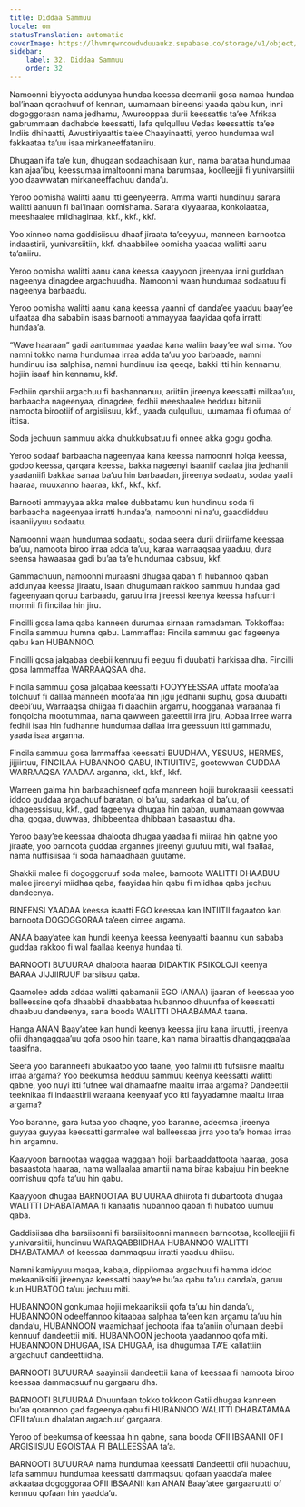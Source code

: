 ```yaml
---
title: Diddaa Sammuu
locale: om
statusTranslation: automatic
coverImage: https://lhvmrqwrcowdvduuaukz.supabase.co/storage/v1/object/public/strapi-uploads/small_cover-educacion-fundamental.webp-2d51a7828a2b1309555be27f7e2a61a0.webp
sidebar:
    label: 32. Diddaa Sammuu
    order: 32
---
```

Namoonni biyyoota addunyaa hundaa keessa deemanii gosa namaa hundaa bal’inaan qorachuuf of kennan, uumamaan bineensi yaada qabu kun, inni dogoggoraan nama jedhamu, Awurooppaa durii keessattis ta’ee Afrikaa gabrummaan dadhabde keessatti, lafa qulqulluu Vedas keessattis ta’ee Indiis dhihaatti, Awustiriyaattis ta’ee Chaayinaatti, yeroo hundumaa wal fakkaataa ta’uu isaa mirkaneeffataniiru.

Dhugaan ifa ta’e kun, dhugaan sodaachisaan kun, nama barataa hundumaa kan ajaa’ibu, keessumaa imaltoonni mana barumsaa, koolleejjii fi yunivarsiitii yoo daawwatan mirkaneeffachuu danda’u.

Yeroo oomisha walitti aanu itti geenyeerra. Amma wanti hundinuu sarara walitti aanuun fi bal’inaan oomishama. Sarara xiyyaaraa, konkolaataa, meeshaalee miidhaginaa, kkf., kkf., kkf.

Yoo xinnoo nama gaddisiisuu dhaaf jiraata ta’eeyyuu, manneen barnootaa indaastirii, yunivarsiitiin, kkf. dhaabbilee oomisha yaadaa walitti aanu ta’aniiru.

Yeroo oomisha walitti aanu kana keessa kaayyoon jireenyaa inni guddaan nageenya dinagdee argachuudha. Namoonni waan hundumaa sodaatuu fi nageenya barbaadu.

Yeroo oomisha walitti aanu kana keessa yaanni of danda’ee yaaduu baay’ee ulfaataa dha sababiin isaas barnooti ammayyaa faayidaa qofa irratti hundaa’a.

“Wave haaraan” gadi aantummaa yaadaa kana waliin baay’ee wal sima. Yoo namni tokko nama hundumaa irraa adda ta’uu yoo barbaade, namni hundinuu isa salphisa, namni hundinuu isa qeeqa, bakki itti hin kennamu, hojiin isaaf hin kennamu, kkf.

Fedhiin qarshii argachuu fi bashannanuu, ariitiin jireenya keessatti milkaa’uu, barbaacha nageenyaa, dinagdee, fedhii meeshaalee hedduu bitanii namoota birootiif of argisiisuu, kkf., yaada qulqulluu, uumamaa fi ofumaa of ittisa.

Soda jechuun sammuu akka dhukkubsatuu fi onnee akka gogu godha.

Yeroo sodaaf barbaacha nageenyaa kana keessa namoonni holqa keessa, godoo keessa, qarqara keessa, bakka nageenyi isaaniif caalaa jira jedhanii yaadaniifi bakkaa sanaa ba’uu hin barbaadan, jireenya sodaatu, sodaa yaalii haaraa, muuxanno haaraa, kkf., kkf., kkf.

Barnooti ammayyaa akka malee dubbatamu kun hundinuu soda fi barbaacha nageenyaa irratti hundaa’a, namoonni ni na’u, gaaddidduu isaaniiyyuu sodaatu.

Namoonni waan hundumaa sodaatu, sodaa seera durii diriirfame keessaa ba’uu, namoota biroo irraa adda ta’uu, karaa warraaqsaa yaaduu, dura seensa hawaasaa gadi bu’aa ta’e hundumaa cabsuu, kkf.

Gammachuun, namoonni muraasni dhugaa qaban fi hubannoo qaban addunyaa keessa jiraatu, isaan dhugumaan rakkoo sammuu hundaa gad fageenyaan qoruu barbaadu, garuu irra jireessi keenya keessa hafuurri mormii fi fincilaa hin jiru.

Fincilli gosa lama qaba kanneen durumaa sirnaan ramadaman. Tokkoffaa: Fincila sammuu humna qabu. Lammaffaa: Fincila sammuu gad fageenya qabu kan HUBANNOO.

Fincilli gosa jalqabaa deebii kennuu fi eeguu fi duubatti harkisaa dha. Fincilli gosa lammaffaa WARRAAQSAA dha.

Fincila sammuu gosa jalqabaa keessatti FOOYYEESSAA uffata moofa’aa tolchuuf fi dallaa manneen moofa’aa hin jigu jedhanii suphu, gosa duubatti deebi’uu, Warraaqsa dhiigaa fi daadhiin argamu, hoogganaa waraanaa fi fonqolcha mootummaa, nama qawween gateettii irra jiru, Abbaa Irree warra fedhii isaa hin fudhanne hundumaa dallaa irra geessuun itti gammadu, yaada isaa arganna.

Fincila sammuu gosa lammaffaa keessatti BUUDHAA, YESUUS, HERMES, jijjiirtuu, FINCILAA HUBANNOO QABU, INTIUITIVE, gootowwan GUDDAA WARRAAQSA YAADAA arganna, kkf., kkf., kkf.

Warreen galma hin barbaachisneef qofa manneen hojii burokraasii keessatti iddoo guddaa argachuuf baratan, ol ba’uu, sadarkaa ol ba’uu, of dhageessisuu, kkf., gad fageenya dhugaa hin qaban, uumamaan gowwaa dha, gogaa, duwwaa, dhibbeentaa dhibbaan basaastuu dha.

Yeroo baay’ee keessaa dhaloota dhugaa yaadaa fi miiraa hin qabne yoo jiraate, yoo barnoota guddaa argannes jireenyi guutuu miti, wal faallaa, nama nuffisiisaa fi soda hamaadhaan guutame.

Shakkii malee fi dogoggoruuf soda malee, barnoota WALITTI DHAABUU malee jireenyi miidhaa qaba, faayidaa hin qabu fi miidhaa qaba jechuu dandeenya.

BINEENSI YAADAA keessa isaatti EGO keessaa kan INTIITII fagaatoo kan barnoota DOGOGGORAA ta’een cimee argama.

ANAA baay’atee kan hundi keenya keessa keenyaatti baannu kun sababa guddaa rakkoo fi wal faallaa keenya hundaa ti.

BARNOOTI BU’UURAA dhaloota haaraa DIDAKTIK PSIKOLOJI keenya BARAA JIJJIIRUUF barsiisuu qaba.

Qaamolee adda addaa walitti qabamanii EGO (ANAA) ijaaran of keessaa yoo balleessine qofa dhaabbii dhaabbataa hubannoo dhuunfaa of keessatti dhaabuu dandeenya, sana booda WALITTI DHAABAMAA taana.

Hanga ANAN Baay’atee kan hundi keenya keessa jiru kana jiruutti, jireenya ofii dhangaggaa’uu qofa osoo hin taane, kan nama biraattis dhangaggaa’aa taasifna.

Seera yoo baranneefi abukaatoo yoo taane, yoo falmii itti fufsiisne maaltu irraa argama? Yoo beekumsa hedduu sammuu keenya keessatti walitti qabne, yoo nuyi itti fufnee wal dhamaafne maaltu irraa argama? Dandeettii teeknikaa fi indaastirii waraana keenyaaf yoo itti fayyadamne maaltu irraa argama?

Yoo baranne, gara kutaa yoo dhaqne, yoo baranne, adeemsa jireenya guyyaa guyyaa keessatti garmalee wal balleessaa jirra yoo ta’e homaa irraa hin argamnu.

Kaayyoon barnootaa waggaa waggaan hojii barbaaddattoota haaraa, gosa basaastota haaraa, nama wallaalaa amantii nama biraa kabajuu hin beekne oomishuu qofa ta’uu hin qabu.

Kaayyoon dhugaa BARNOOTAA BU’UURAA dhiirota fi dubartoota dhugaa WALITTI DHABATAMAA fi kanaafis hubannoo qaban fi hubatoo uumuu qaba.

Gaddisiisaa dha barsiisonni fi barsiisitoonni manneen barnootaa, koolleejjii fi yunivarsiitii, hundinuu WARAQABBIIDHAA HUBANNOO WALITTI DHABATAMAA of keessaa dammaqsuu irratti yaaduu dhiisu.

Namni kamiyyuu maqaa, kabaja, dippilomaa argachuu fi hamma iddoo mekaaniksitii jireenyaa keessatti baay’ee bu’aa qabu ta’uu danda’a, garuu kun HUBATOO ta’uu jechuu miti.

HUBANNOON gonkumaa hojii mekaaniksii qofa ta’uu hin danda’u, HUBANNOON odeeffannoo kitaabaa salphaa ta’een kan argamu ta’uu hin danda’u, HUBANNOON waamichaaf jechoota ifaa ta’aniin ofumaan deebii kennuuf dandeettii miti. HUBANNOON jechoota yaadannoo qofa miti. HUBANNOON DHUGAA, ISA DHUGAA, isa dhugumaa TA’E kallattiin argachuuf dandeettiidha.

BARNOOTI BU’UURAA saayinsii dandeettii kana of keessaa fi namoota biroo keessaa dammaqsuuf nu gargaaru dha.

BARNOOTI BU’UURAA Dhuunfaan tokko tokkoon Gatii dhugaa kanneen bu’aa qorannoo gad fageenya qabu fi HUBANNOO WALITTI DHABATAMAA OFII ta’uun dhalatan argachuuf gargaara.

Yeroo of beekumsa of keessaa hin qabne, sana booda OFII IBSAANII OFII ARGISIISUU EGOISTAA FI BALLEESSAA ta’a.

BARNOOTI BU’UURAA nama hundumaa keessatti Dandeettii ofii hubachuu, lafa sammuu hundumaa keessatti dammaqsuu qofaan yaadda’a malee akkaataa dogoggoraa OFII IBSAANII kan ANAN Baay’atee gargaaruutti of kennuu qofaan hin yaadda’u.

